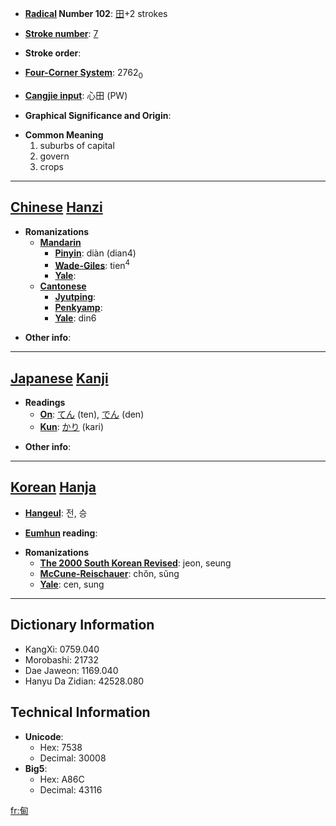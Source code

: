 * '''[[Wiktionary:Chinese radical index| Radical]] Number 102''': [[Wiktionary:Chinese radical index 田|田]]+2 strokes

* '''[[Wiktionary:Chinese total strokes index|Stroke number]]''': [[Wiktionary:Chinese total strokes index 7|7]]

* '''Stroke order''': 

* '''[[Wiktionary:Chinese four corner index|Four-Corner System]]''': 2762<sub>0</sub>

* '''[[Wiktionary:Chinese Cangjie index|Cangjie input]]''': 心田 (PW)

* '''Graphical Significance and Origin''': 

* '''Common Meaning'''
*#suburbs of capital
*# govern
*# crops


----

== [[Chinese]] [[Hanzi]] ==

* '''Romanizations'''
** '''[[Mandarin]]'''
*** '''[[Pinyin]]''': diàn (dian4)
*** '''[[Wade-Giles]]''': tien<sup>4</sup>
*** '''[[Yale]]''': 
** '''[[Cantonese]]'''
*** '''[[Jyutping]]''':
*** '''[[Penkyamp]]''': 
*** '''[[Yale]]''': din6

* '''Other info''': 

----

== [[Japanese]] [[Kanji]] ==

* '''Readings'''
** '''[[On]]''': [[てん]] (ten), [[でん]] (den)
** '''[[Kun]]''': [[かり]] (kari)

* '''Other info''':  

----

== [[Korean]] [[Hanja]] ==

* '''[[Hangeul]]''': 전, 승

* '''[[Eumhun]] reading''': 

* '''Romanizations'''
** '''[[The 2000 South Korean Revised Romanization|The 2000 South Korean Revised]]''': jeon, seung
** '''[[McCune-Reischauer]]''': chŏn, sŭng
** '''[[Yale]]''': cen, sung

----

== Dictionary Information ==

* KangXi: 0759.040
* Morobashi: 21732
* Dae Jaweon: 1169.040
* Hanyu Da Zidian: 42528.080

== Technical Information ==

* '''Unicode''':
** Hex: 7538
** Decimal: 30008
* '''Big5''':
** Hex: A86C
** Decimal: 43116

[[fr:甸]]